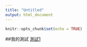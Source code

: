 ```yaml
---
title: "Untitled"
output: html_document
---
```


```r
knitr::opts_chunk$set(echo = TRUE)
```

##我的測試
 [測試1](rr.html)